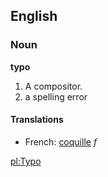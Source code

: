 ==English==

===Noun===

'''typo'''

#A compositor.
#a spelling error

====Translations====
*French: [[coquille]] ''f''

[[pl:Typo]]